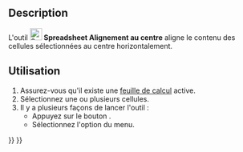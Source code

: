 <languages/>

{{Docnav/fr
|[[Spreadsheet_AlignLeft/fr|Alignement à gauche]]
|[[Spreadsheet_AlignRight/fr|Alignement à droite]]
|[[Spreadsheet_Workbench/fr|Atelier Spreadsheet]]
|IconL=Spreadsheet_AlignLeft.svg
|IconR=Spreadsheet_AlignRight.svg
|IconC=Workbench_Spreadsheet.svg
}}

{{GuiCommand/fr
|Name=Spreadsheet AlignCenter
|Name/fr=Spreadsheet Alignement au centre
|MenuLocation=Spreadsheet → Alignement → Aligner au centre
|Workbenches=[[Spreadsheet_Workbench/fr|Spreadsheet]]
|Version=0.17
}}

==Description==

L'outil [[File:Spreadsheet_AlignCenter.svg|24px]] '''Spreadsheet Alignement au centre''' aligne le contenu des cellules sélectionnées au centre horizontalement.

<span id="Usage"></span>
==Utilisation==

# Assurez-vous qu'il existe une [[Spreadsheet_CreateSheet/fr|feuille de calcul]] active.
# Sélectionnez une ou plusieurs cellules.
# Il y a plusieurs façons de lancer l'outil :
#* Appuyez sur le bouton {{Button|[[File:Spreadsheet_AlignCenter.svg|16px]] [[Spreadsheet_AlignCenter/fr|Aligner au centre]]}}.
#* Sélectionnez l'option {{MenuCommand|Spreadsheet → Alignement → [[File:Spreadsheet_AlignCenter.svg|16px]] Aligner au centre}} du menu.


{{Docnav/fr
|[[Spreadsheet_AlignLeft/fr|Alignement à gauche]]
|[[Spreadsheet_AlignRight/fr|Alignement à droite]]
|[[Spreadsheet_Workbench/fr|Atelier Spreadsheet]]
|IconL=Spreadsheet_AlignLeft.svg
|IconR=Spreadsheet_AlignRight.svg
|IconC=Workbench_Spreadsheet.svg
}}

{{Spreadsheet_Tools_navi{{#translation:}}}}
{{Userdocnavi{{#translation:}}}}
